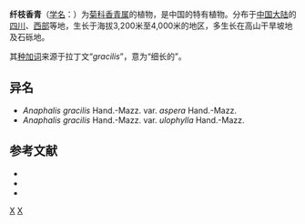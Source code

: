 {{Speciesbox
| genus = Anaphalis
| species = gracilis
| authority = Hand. -Mazz., 1924
| subdivision_ranks =[[变种|变种]]
| subdivision =
* 纤枝香青 ''A. g.'' var. ''gracilis''
* 纤枝香青糙叶变种 ''A. g.'' var. ''aspera''
* 纤枝香青皱缘变种 ''A. g.'' var. ''ulophylla''
}}

'''纤枝香青'''（[[学名|学名]]：{{lang|la|''Anaphalis gracilis''}}）为[[菊科|菊科]][[香青属|香青属]]的植物，是中国的特有植物。分布于[[中国大陆|中国大陆]]的[[四川|四川]]、[[西部|西部]]等地，生长于海拔3,200米至4,000米的地区，多生长在高山干旱坡地及石砾地。

其[[种加词|种加词]]来源于拉丁文“''gracilis''”，意为“细长的”。

== 异名 ==
* ''Anaphalis gracilis'' Hand.-Mazz. var. ''aspera'' Hand.-Mazz.
* ''Anaphalis gracilis'' Hand.-Mazz. var. ''ulophylla'' Hand.-Mazz.

== 参考文献 ==
<div class="references-small">
* {{cite web| url =http://www.bioinfo.cn/db05/KmzwSpecies.php?action=view&id=3444| title =纤枝香青（原变种）| work =《中国高等植物数据库全库》| publisher =中国科学院微生物研究所| author =昆明植物研究所| accessdate =2009-02-24}}{{dead link|date=2018年4月 |bot=InternetArchiveBot |fix-attempted=yes }}
* {{CPNI| zh=纤枝香青糙叶变种 | id=178-36464 | binomial=Anaphalis gracilis | authority=Hand.-Mazz. | var=aspera | accessdate=2013-01-18}}
* {{CPNI| zh=纤枝香青皱缘变种 | id=178-36468 | binomial=Anaphalis gracilis | authority=Hand.-Mazz. | var=ulophylla | accessdate=2013-01-18}}
</div>
{{Taxonbar|from=Q15226535}}

[[Category:香青属|X]]
[[Category:1924年描述的植物|X]]


{{植物小作品}}